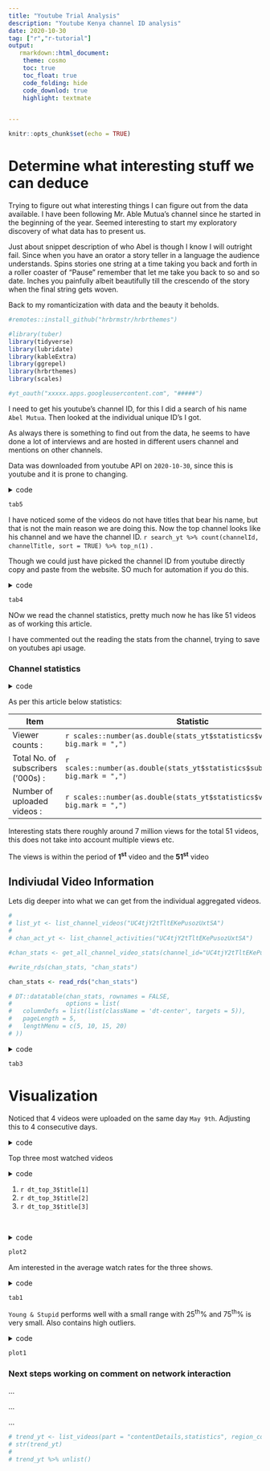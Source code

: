 ```yaml
---
title: "Youtube Trial Analysis"
description: "Youtube Kenya channel ID analysis"
date: 2020-10-30
tag: ["r","r-tutorial"]
output: 
   rmarkdown::html_document:
    theme: cosmo
    toc: true
    toc_float: true
    code_folding: hide
    code_downlod: true
    highlight: textmate


---
```


```r
knitr::opts_chunk$set(echo = TRUE)
```

# Determine what interesting stuff we can deduce

Trying to figure out what interesting things I can figure out from the data available. I have been following Mr. Able Mutua's channel since he started in the beginning of the year.
Seemed interesting to start my exploratory discovery of what data has to present us.

Just about snippet description of who Abel is though I know I will outright fail. Since when you have an orator a story teller in a language the audience understands.
Spins stories one string at a time taking you back and forth in a roller coaster of "Pause" remember that let me take you back to so and so date. Inches you painfully albeit beautifully till the crescendo of the story when the final string gets woven.

Back to my romanticization with data and the beauty it beholds.


```r

#remotes::install_github("hrbrmstr/hrbrthemes")

#library(tuber)
library(tidyverse)
library(lubridate)
library(kableExtra)
library(ggrepel)
library(hrbrthemes)
library(scales)

```
```r

#yt_oauth("xxxxx.apps.googleusercontent.com", "#####")

```

I need to get his youtube's channel ID, for this I did a search of his name `Abel Mutua`. Then looked at the individual unique ID's I got.

As always there is something to find out from the data, he seems to have done a lot of interviews and are hosted in different users channel and mentions on other channels.

Data was downloaded from youtube API on `2020-10-30`, since this is youtube and it is prone to changing.


<details>
  <summary>code</summary>


```r

#search_yt <- yt_search("Abel Mutua")

#write_rds(search_yt, "search_yt")
search_yt <- read_rds("search_yt")

tab5 <- DT::datatable(search_yt[,1:5], rownames = FALSE)


```

</details>

```r

tab5

```


I have noticed some of the videos do not have titles that bear his name, but that is not the main reason we are doing this. Now the top channel looks like his channel and we have the channel ID. `r search_yt %>% count(channelId, channelTitle, sort = TRUE) %>% top_n(1)` . 

Though we could just have picked the channel ID from youtube directly copy and paste from the website. SO much for automation if you do this.



<details>
  <summary>code</summary>

```r

tab4 <- search_yt %>% 
  count(channelId, channelTitle, sort = TRUE) %>% 
  top_n(n = 10) %>% 
  DT::datatable()


```

</details>


```r

tab4

```

NOw we read the channel statistics, pretty much now he has like 51 videos as of working this article.

I have commented out the reading the stats from the channel, trying to save on youtubes api usage.

### Channel statistics

<details>
  <summary>code</summary>


```r

# stats_yt <- get_channel_stats(channel_id = "UC4tjY2tTltEKePusozUxtSA")

#write_rds(stats_yt, "stats_yt")

stats_yt <- read_rds("stats_yt")

```

</details>

As per this article below statistics:

Item | Statistic 
-----| --------- 
Viewer counts : | `r scales::number(as.double(stats_yt$statistics$viewCount), big.mark = ",")` 
Total No. of subscribers ('000s) : | `r scales::number(as.double(stats_yt$statistics$subscriberCount), big.mark = ",")` 
Number of uploaded videos : | `r scales::number(as.double(stats_yt$statistics$videoCount), big.mark = ",")` 

Interesting stats there roughly around 7 million views for the total 51 videos, this does not take into account multiple views etc.

The views is within the period of **1<sup>st</sup>** video and the **51<sup>st</sup>** video


## Indiviudal Video Information

Lets dig deeper into what we can get from the individual aggregated videos.


```r


# 
# list_yt <- list_channel_videos("UC4tjY2tTltEKePusozUxtSA")
# 
# chan_act_yt <- list_channel_activities("UC4tjY2tTltEKePusozUxtSA")

#chan_stats <- get_all_channel_video_stats(channel_id="UC4tjY2tTltEKePusozUxtSA")

#write_rds(chan_stats, "chan_stats")

chan_stats <- read_rds("chan_stats")

# DT::datatable(chan_stats, rownames = FALSE,
#               options = list(
#   columnDefs = list(list(className = 'dt-center', targets = 5)),
#   pageLength = 5,
#   lengthMenu = c(5, 10, 15, 20)
# ))

```



<details>
  <summary>code</summary>


```r

dt <- chan_stats %>% 
  select(-c(channel_id, channel_title, url, description)) %>% 
  arrange(desc(viewCount))

# dt %>% 
#   DT::datatable(options = list(
#   columnDefs = list(list(className = 'dt-center', targets = 5)),
#   pageLength = 5,
#   lengthMenu = c(5, 10, 15, 20)
# ))

```

```r

#glimpse(dt)

dt <- dt %>% 
  mutate(publication_date = ymd_hms(publication_date))

dt <- dt %>% 
  mutate(year_month = date(publication_date),
         viewCount = as.numeric(viewCount),
         likeCount = as.numeric(likeCount)) %>% 
  arrange(year_month)
  
tab3 <- DT::datatable(dt,options = list(
  columnDefs = list(list(className = 'dt-center', targets = 5)),
  pageLength = 5,
  lengthMenu = c(5, 10, 15, 20)
))

```


</details>


```r

tab3

```

# Visualization


Noticed that 4 videos were uploaded on the same day `May 9th`. Adjusting this to 4 consecutive days.


<details>
  <summary>code</summary>

```r
dt <- dt %>% 
  mutate(year_month =  case_when(id == "5RMUqZBxP48" ~ "2020-05-10",
            id == "a5XEyTBMXfA" ~ "2020-05-11",
            id == "8F3rXxPhwoY" ~ "2020-05-12",
            TRUE ~ as.character(year_month))) %>% 
  mutate(year_month = date(year_month))


dt <- dt %>% 
  mutate(show = case_when(
    str_detect(title, "(Young .* Stupid)") ~ "Young & stupid",
    str_detect(title, "(Celeb[a-zA-Z]* First Encounters)") ~ " Celeb First Encounters",
    str_detect(title, regex("Stories Of My Life", ignore_case = TRUE)) ~ "Stories of my life",
    TRUE ~ "Others"
  )
)


```

</details>

Top three most watched videos


<details>
  <summary>code</summary>

```r

dt_top_3 <- dt %>% 
  select(title, viewCount, year_month) %>% 
  arrange(desc(viewCount)) %>% 
  slice_head(n = 3) %>% 
  mutate(title = str_replace(title, "\\(", "\\\n("))
```

</details>

1. `r dt_top_3$title[1]`
1. `r dt_top_3$title[2]`
1. `r dt_top_3$title[3]`


<br>


<details>
  <summary>code</summary>


```r

dt_avg <- dt %>% 
  summarise(avg_viewcount = mean(viewCount),
            avg_likecount = mean(likeCount),
            avg_dislikecount = mean(dislikeCount))

plot2 <- dt %>% ggplot(aes(x = year_month)) +
  geom_line(aes(y = viewCount, color = show, fill = show), size = 0.8, alpha = 0.4) + 
  geom_point(aes(y = viewCount, color = show, fill = show), size = 5) +
  scale_x_date("\nDate",date_labels = "%b %d", date_minor_breaks = "1 days") + 
  scale_y_continuous("No. of Views\n",labels = scales::comma) + 
  scale_colour_ipsum() + 
  scale_fill_ipsum() + 
  theme(panel.grid = element_blank()) + 
  ggrepel::geom_text_repel(data = dt_top_3, aes(y = viewCount, x = year_month, label = title),size = 2.5, angle = 0, nudge_x = 13,
                           arrow = arrow(length = unit(0.02, "npc"))) + 
  geom_hline(aes(yintercept = avg_viewcount), data = dt_avg, linetype = "dashed") 
  # geom_text(data = dt_top_3, aes(y = viewCount, x = year_month, label = title),
  #           size = 2.5, angle = 45, nudge_x = 13)

```

</details>

```r

plot2

```

Am interested in the average watch rates for the three shows.


<details>
  <summary>code</summary>

```r

tab1 <- dt %>% 
  group_by(show) %>% 
  summarise(avg_countview = number(mean(viewCount), big.mark = ","),
            min_countview = number(min(viewCount), big.mark = ","),
            max_countview = number(max(viewCount), big.mark = ","),
            avg_like = number(mean(likeCount), big.mark = ",")) %>% 
  ungroup() %>% 
  DT::datatable()


```

</details>

```r

tab1

```

`Young & Stupid` performs well with a small range with 25<sup>th</sup>% and 75<sup>th</sup>% is very small.
Also contains high outliers.



<details>
  <summary>code</summary>

```r


plot1 <- dt %>% 
  ggplot() + 
  geom_boxplot(aes(y = viewCount, color = show, fill = show)) + 
  theme_ipsum(grid = "y") + 
  theme(axis.text.x = element_blank(),
        axis.text.y = ) + 
  labs(y = "Viewer Count\n",
       title = "Percentile distribution of shows") 

```

</details>

```r

plot1
```

### Next steps working on comment on network interaction

...

...

...

```r

# trend_yt <- list_videos(part = "contentDetails,statistics", region_code = "KE", max_results = 20)
# str(trend_yt)
# 
# trend_yt %>% unlist()
```

